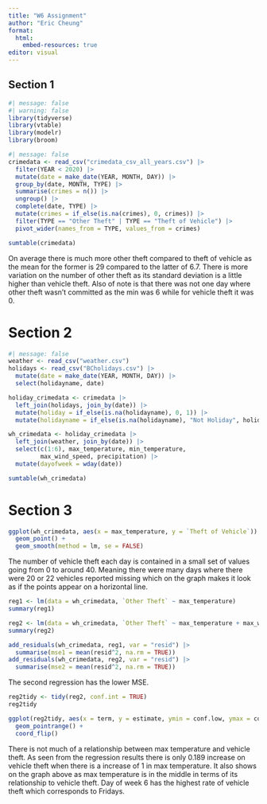 ---
title: "W6 Assignment"
author: "Eric Cheung"
format: 
  html:
    embed-resources: true
editor: visual
---

## Section 1

```{r}
#| message: false
#| warning: false
library(tidyverse)
library(vtable)
library(modelr)
library(broom)
```

```{r}
#| message: false
crimedata <- read_csv("crimedata_csv_all_years.csv") |> 
  filter(YEAR < 2020) |> 
  mutate(date = make_date(YEAR, MONTH, DAY)) |> 
  group_by(date, MONTH, TYPE) |> 
  summarise(crimes = n()) |> 
  ungroup() |> 
  complete(date, TYPE) |> 
  mutate(crimes = if_else(is.na(crimes), 0, crimes)) |> 
  filter(TYPE == "Other Theft" | TYPE == "Theft of Vehicle") |> 
  pivot_wider(names_from = TYPE, values_from = crimes)

sumtable(crimedata)
```

On average there is much more other theft compared to theft of vehicle as the mean for the former is 29 compared to the latter of 6.7. There is more variation on the number of other theft as its standard deviation is a little higher than vehicle theft. Also of note is that there was not one day where other theft wasn't committed as the min was 6 while for vehicle theft it was 0.

# Section 2

```{r}
#| message: false
weather <- read_csv("weather.csv")
holidays <- read_csv("BCholidays.csv") |> 
  mutate(date = make_date(YEAR, MONTH, DAY)) |> 
  select(holidayname, date)

holiday_crimedata <- crimedata |> 
  left_join(holidays, join_by(date)) |> 
  mutate(holiday = if_else(is.na(holidayname), 0, 1)) |> 
  mutate(holidayname = if_else(is.na(holidayname), "Not Holiday", holidayname))

wh_crimedata <- holiday_crimedata |> 
  left_join(weather, join_by(date)) |> 
  select(c(1:6), max_temperature, min_temperature, 
         max_wind_speed, precipitation) |> 
  mutate(dayofweek = wday(date))

sumtable(wh_crimedata)
```

# Section 3

```{r}
ggplot(wh_crimedata, aes(x = max_temperature, y = `Theft of Vehicle`)) +
  geom_point() +
  geom_smooth(method = lm, se = FALSE)
```

The number of vehicle theft each day is contained in a small set of values going from 0 to around 40. Meaning there were many days where there were 20 or 22 vehicles reported missing which on the graph makes it look as if the points appear on a horizontal line.

```{r}
reg1 <- lm(data = wh_crimedata, `Other Theft` ~ max_temperature)
summary(reg1)
```

```{r}
reg2 <- lm(data = wh_crimedata, `Other Theft` ~ max_temperature + max_wind_speed + precipitation + as.factor(dayofweek) + as.factor(MONTH) + holiday)
summary(reg2)
```

```{r}
add_residuals(wh_crimedata, reg1, var = "resid") |> 
  summarise(mse1 = mean(resid^2, na.rm = TRUE))
add_residuals(wh_crimedata, reg2, var = "resid") |> 
  summarise(mse2 = mean(resid^2, na.rm = TRUE))
```

The second regression has the lower MSE.

```{r}
reg2tidy <- tidy(reg2, conf.int = TRUE)
reg2tidy

ggplot(reg2tidy, aes(x = term, y = estimate, ymin = conf.low, ymax = conf.high)) +
  geom_pointrange() +
  coord_flip()
```

There is not much of a relationship between max temperature and vehicle theft. As seen from the regression results there is only 0.189 increase on vehicle theft when there is a increase of 1 in max temperature. It also shows on the graph above as max temperature is in the middle in terms of its relationship to vehicle theft. Day of week 6 has the highest rate of vehicle theft which corresponds to Fridays.

